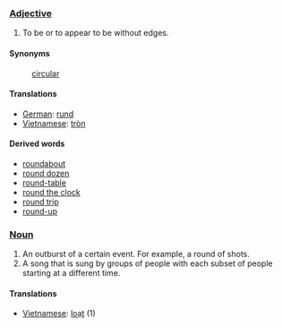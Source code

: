 ===[[Adjective]]===
#To be or to appear to be without edges.

====Synonyms====
:[[circular]]

====Translations====
*[[German]]: [[rund]]
*[[Vietnamese]]: [[tròn]]

====Derived words====
*[[roundabout]]
*[[round dozen]]
*[[round-table]]
*[[round the clock]]
*[[round trip]]
*[[round-up]]

===[[Noun]]===
#An outburst of a certain event. For example, a round of shots.
#A song that is sung by groups of people with each subset of people starting at a different time.

====Translations====
*[[Vietnamese]]: [[loạt]] (1)
